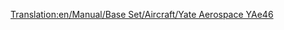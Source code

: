 [[Translation:en/Manual/Base Set/Aircraft/Yate Aerospace YAe46]]

{{nl/Vliegtuig|Name=Yate Aerospace YAe46
|Image=[[File:en/BritishAerospaceBAe46.png|Yate Aerospace YAe46]]
|Cost=32.812 (65,624)
|Speed=947 km/h (592 MPH)
|Annual=3.515 (7,030)
|Designed=1980
|Lifespan=25
|Capacity=80 passagiers & 10 zakken post
|Description=Klein straalvliegtuig voor korte afstand vluchten. Goedkoop en lage onderhoudskosten, waarbij capaciteit opgeofferd wordt. Dit snelle vliegtuig werkt op kleine vliegvelden.
|Real-lifeWikilink=BAe 146
|Real-life=British Aerospace BAe146
}}